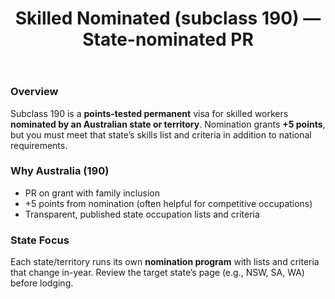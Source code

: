 ﻿---
program: skilled-nominated-190
vertical: skilled
kind: program
title: "Skilled Nominated (subclass 190) — State-nominated PR"
country: Australia
countrySlug: australia
programSlug: skilled-nominated-190
tagline: "Permanent residency with +5 points from state/territory nomination."
currency: AUD
timelineMonths: 12
tags: ["PR", "state nomination", "points-tested", "family"]

heroImage: "/images/skilled/Australia/Australia.webp"
heroVideo: "/images/personal/video/sample.mp4"
heroPoster: "/images/skilled/Australia/Australia.webp"

brochure: ""

routeType: points-tested
lastUpdated: "2025-09-13"

# Quick-facts wiring (NEW, like 189)
points:
  max: 65
  gridUrl: "https://immi.homeaffairs.gov.au/visas/working-in-australia/how-to-get-points"
languageMin:
  test: "IELTS"
  overall: 6
  bands:
    listening: 6
    reading: 6
    writing: 6
    speaking: 6
occupationListUrl: "https://immi.homeaffairs.gov.au/visas/working-in-australia/skill-occupation-list"

prices:
  - label: "Visa application charge (primary applicant)"
    amount: 4910
  - label: "State nomination fee (varies by state)"
    amount: 0
    notes: "Many states charge a nomination fee; amounts change per program year."
  - label: "Skills assessment (typical)"
    amount: 600
  - label: "English test (typical)"
    amount: 410
  - label: "Health exams (typical)"
    amount: 350

governmentFees:
  - label: "Subclass 190 — primary applicant VAC (from)"
    amount: 4910
    currency: AUD
    sourceLabel: "Home Affairs — 190 visa"
    sourceUrl: "https://immi.homeaffairs.gov.au/visas/getting-a-visa/visa-listing/skilled-nominated-190"
  - label: "Additional applicant charges (18+ / <18) — see official pricing table"
    currency: AUD
    sourceLabel: "Current Visa Pricing Table"
    sourceUrl: "https://immi.homeaffairs.gov.au/visas/getting-a-visa/fees-and-charges/current-visa-pricing"
  - label: "State/territory nomination fee (if charged by nominating state)"
    currency: AUD
    sourceLabel: "State nomination program pages"
    sourceUrl: "https://immi.homeaffairs.gov.au/visas/working-in-australia/state-territory-government-nominations"

benefits:
  - "Permanent residency on grant; include partner and dependent children."
  - "+5 points from a successful state/territory nomination."
  - "Clear PR pathway with published state occupation lists and criteria."

requirements:
  - "Under 45 **at the time of invitation**."
  - "Nomination by an Australian **state/territory government** (meet that state’s criteria)."
  - "Occupation on the **eligible skilled occupation list** and on the **state list** (where applicable)."
  - "Positive skills assessment and **Competent English** (IELTS 6 each or accepted equivalents)."
  - "EOI in SkillSelect; meet health and character requirements."

disqualifiers:
  - "Not meeting state criteria (work/education ties, points, or residency rules)."
  - "Occupation not available on the relevant state skills list."
  - "Age ≥ 45 on the invitation date."

riskNotes:
  - "State criteria, quotas and skills lists change during the program year."
  - "Nomination doesn’t guarantee an invitation; timing and caps apply."

complianceNotes:
  - "Post-grant settlement expectations may apply per state (e.g., live/work intention)."
  - "Provide evidence for all points claimed and state-specific requirements."

documentChecklist:
  - group: "Identity & Civil"
    documents:
      - "Passports; civil status docs"
  - group: "Skills & Education"
    documents:
      - "Positive skills assessment"
      - "Degrees/transcripts; professional registration (if required)"
  - group: "Employment"
    documents:
      - "Experience letters; payslips/tax records"
      - "Offer/contract (if relevant to state criteria)"
  - group: "English & Tests"
    documents:
      - "IELTS/PTE/approved test result (Competent or higher)"
  - group: "State Nomination"
    documents:
      - "State application form & evidence of ties (where required)"
      - "Commitment statement (where required)"
  - group: "Health & Character"
    documents:
      - "Medicals via panel physician"
      - "Police clearances as per guidance"

familyMatrix:
  childrenUpTo: 23
  parentsFromAge: 0
  siblings: false
  spouse: true

quickCheck:
  title: "Subclass 190 — quick eligibility"
  questions:
    - id: "age"
      label: "Under 45 on the **invitation** date?"
      type: boolean
    - id: "points"
      label: "Indicative **65+ points** (state nomination adds **+5**)?"
      type: boolean
    - id: "occupation"
      label: "Your occupation appears on the **eligible list** and the **nominating state’s list**?"
      type: boolean
    - id: "english"
      label: "**Competent English** (IELTS 6 each / accepted equivalents)?"
      type: boolean
    - id: "ties"
      label: "You meet the target state’s criteria (e.g., residency, study, work or job offer where required)?"
      type: boolean
  ctas:
    primaryHref: "/PersonalBooking"
    primaryText: "Check state nomination with an advisor"
    secondaryHref: "/skilled/australia"
    secondaryText: "Compare 189 vs 190"

processSteps:
  - title: "Choose target state & check criteria"
    description: "Review state skills list and eligibility (points, occupation, ties)."
  - title: "Skills assessment & English"
    description: "Obtain a positive assessment and meet English minimums."
  - title: "EOI (SkillSelect) + State Nomination application"
    description: "Submit EOI; lodge state nomination per state portal timelines."
  - title: "Nomination, invitation & visa lodgement"
    description: "On nomination and invitation, lodge 190 and pay VAC."
  - title: "Biometrics, medicals & decision"
    description: "Complete checks; await PR decision."

faq:
  - q: "Is 190 permanent?"
    a: "Yes — 190 is a permanent residency visa on grant."
  - q: "How many points do I need?"
    a: "Pass mark is 65; **state nomination adds +5 points** toward your total."
  - q: "How fast is 190?"
    a: "Use Home Affairs’ monthly processing guide; median **Skilled (Permanent)** is ~12 months and varies."
  - q: "Do states charge a fee?"
    a: "Many do; amounts and criteria change by program year — check the specific state nomination page."
  - q: "What if my occupation isn’t on a state list?"
    a: "Consider 189 (no nomination) or other routes (e.g., regional 491) depending on demand and profile."

costEstimator:
  baseOptions:
    - id: "primary"
      label: "Primary applicant — VAC (from)"
      amount: 4910
  defaultBaseId: "primary"
  adults: 1
  children: 0
  addons:
    - id: "state-fee"
      label: "State nomination fee (varies)"
      amount: 0
      per: "application"
    - id: "english-test"
      label: "English test (typical)"
      amount: 410
      per: "application"
    - id: "skills-assessment"
      label: "Skills assessment (typical)"
      amount: 600
      per: "application"
    - id: "medicals"
      label: "Health exams (typical)"
      amount: 350
      per: "application"

seo:
  title: "Australia Subclass 190 — Skilled Nominated (State-nominated PR)"
  description: "PR with +5 points from state nomination. See 190 points, state lists, English, fees, timeline and documents — then talk to an advisor."
  keywords:
    - "subclass 190"
    - "Skilled Nominated"
    - "Australia PR state nomination"
---

### Overview

Subclass 190 is a **points-tested permanent** visa for skilled workers **nominated by an Australian state or territory**. Nomination grants **+5 points**, but you must meet that state’s skills list and criteria in addition to national requirements.

### Why Australia (190)

- PR on grant with family inclusion
- +5 points from nomination (often helpful for competitive occupations)
- Transparent, published state occupation lists and criteria

### State Focus

Each state/territory runs its own **nomination program** with lists and criteria that change in-year. Review the target state’s page (e.g., NSW, SA, WA) before lodging.

